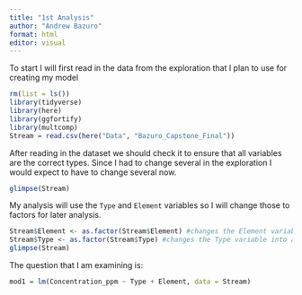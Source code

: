 ```yaml
---
title: "1st Analysis"
author: "Andrew Bazuro"
format: html
editor: visual
---
```

To start I will first read in the data from the exploration that I plan to use for creating my model
```r
rm(list = ls())
library(tidyverse)
library(here)
library(ggfortify)
library(multcomp)
Stream = read.csv(here("Data", "Bazuro_Capstone_Final"))
```

After reading in the dataset we should check it to ensure that all variables are the correct types. Since I had to change several in the exploration I would expect to have to change several now.

```r
glimpse(Stream)
```
My analysis will use the `Type` and `Element` variables so I will change those to factors for later analysis.

```r
Stream$Element <- as.factor(Stream$Element) #changes the Element variable into a factor
Stream$Type <- as.factor(Stream$Type) #changes the Type variable into a factor
glimpse(Stream)
```
The question that I am examining is:

```r
mod1 = lm(Concentration_ppm ~ Type + Element, data = Stream)
```

